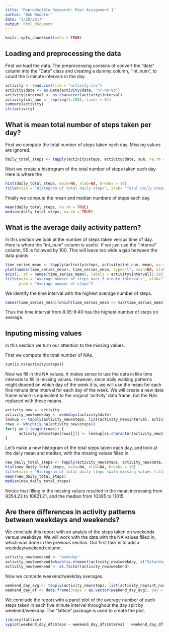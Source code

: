 ```yaml
---
title: "Reproducible Research: Peer Assignment 1"
author: "Bob Wooster"
date: "1/20/2017"
output: html_document
---
```


```r
knitr::opts_chunk$set(echo = TRUE)
```

## Loading and preprocessing the data

First we load the data.  The preprocessing consists of convert the "date" column into the "Date" class and creating a dummy column, "int_num", to count the 5 minute intervals in the day.

```r
activity <- read.csv(file = "activity.csv")
activity$date <- as.Date(activity$date, "%Y-%m-%d")
activity$interval <- as.character(activity$interval)
activity$int_num <- rep(seq(1:288), times = 61)
summary(activity)
str(activity)
```

## What is mean total number of steps taken per day?

First we compute the total number of steps taken each day.  Missing values are
ignored.

```r
daily_total_steps <- tapply(activity$steps, activity$date, sum, na.rm = TRUE)
```

Next we create a histrogram of the total number of steps taken each day.  Here is where the 

```r
hist(daily_total_steps, main=NA, xlab=NA, breaks = 10)
title(main = "Histogram of total daily steps", xlab= "Total daily steps")
```

Finally we compute the mean and median numbers of steps each day.

```r
mean(daily_total_steps, na.rm = TRUE)
median(daily_total_steps, na.rm = TRUE)
```

## What is the average daily activity pattern?

In this section we look at the number of steps taken versus time of day.  Here is where the "int_num" column is useful.  If we just use the "interval" column, 55 is followed by 100.  This will leave too wide a gap between the data points.

```r
time_series_mean <- tapply(activity$steps, activity$int_num, mean, na.rm = TRUE)
plot(names(time_series_mean), time_series_mean, type="l", main=NA, xlab=NA, ylab=NA, xaxt = "n")
axis(1, at = names(time_series_mean), labels = activity$interval[1:288])
title(main = "Average number of steps over 5 minute intervals", xlab="Time of day",
      ylab = "Average number of steps")
```

We identify the time interval with the highest average number of steps.
```r
names(time_series_mean)[which(time_series_mean == max(time_series_mean))]
```
Thus the time interval from 8:35-8:40 has the highest number of steps on average.


## Inputing missing values

In this section we turn our attention to the missing values.

First we compute the total number of NAs.
```r
sum(is.na(activity$steps))
```
Now we fill in the NA values.  It makes sense to use the data in like time intervals to fill in missing values.  However, since daily walking patterns might depend on which day of the week it is, we will use the mean for each five minute time interval for each day of the week.  We will create a new data frame which is equivalent to the original 'acitvity' data frame, but the NAs replaced with these means.

```r
activity_new <- activity
activity_new$weekday <- weekdays(activity$date)
lookup <- tapply(activity_new$steps, list(activity_new$interval, activity_new$weekday), mean, na.rm = TRUE)
rows <- which(is.na(activity_new$steps))
for(j in 1:length(rows)) {
      activity_new$steps[rows[j]] <- lookup[as.character(activity_new$interval[rows[j]]), activity_new$weekday[rows[j]]]
}
```

Let's make a new histogram of the total steps taken each day, and look at the daily mean and median, with the missing values filled in.

```r
new_daily_total_steps <- tapply(activity_new$steps, activity_new$date, sum)
hist(new_daily_total_steps, main=NA, xlab=NA, breaks = 10)
title(main = "Histogram of total daily steps (with missing values filled)", xlab= "Total daily steps")
mean(new_daily_total_steps)
median(new_daily_total_steps)
```
Notice that filling in the missing values resulted in the mean increasing from 9354.23 to 10821.21, and the median from 10395 to 11015.


## Are there differences in activity patterns between weekdays and weekends?

We conclude this report with an analyis of the steps taken on weekends versus weekdays.  We will work with the data with the NA values filled in, which was done in the previous section.  Our first task is to add a weekday/weekend column.

```r
activity_new$weekend <- "weekday"
activity_new$weekend[which(is.element(activity_new$weekday, c("Saturday", "Sunday")))] <- "weekend"
activity_new$weekend <- as.factor(activity_new$weekend)
```

Now we compute weekend/weekday averages.

```r
weekend_day_avg <- tapply(activity_new$steps, list(activity_new$int_num, activity_new$weekend), mean)
weekend_day_df <- data.frame(Steps = as.vector(weekend_day_avg), Day = c(rep("Weekday", 288), rep("Weekend", 288)), Interval = rep(1:288, times = 2))
```

We conclude the report with a panel plot of the average number of each steps taken in each five minute interval throughout the day split by weekend/weekday.  The "lattice" package is used to create the plot.

```r
library(lattice)
xyplot(weekend_day_df$Steps ~ weekend_day_df$Interval | weekend_day_df$Day, type = "l", xaxt = activity$interval[1:288], layout = c(1,2), main = "Weekend and weekday average number of steps over 5 minute intervals", xlab = "Time of day", ylab = "Average number of steps")
```